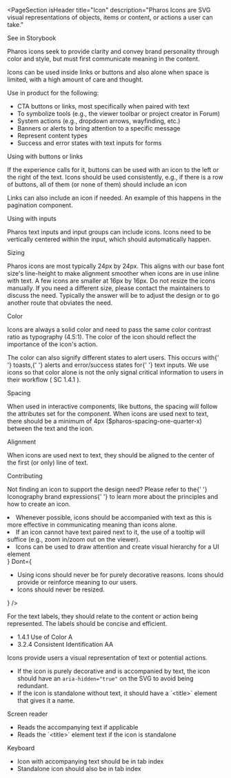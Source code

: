 
<PageSection
  isHeader
  title="Icon"
  description="Pharos Icons are SVG visual representations of objects, items or content, or actions a user can take."
>
  <PharosLink href="#" target="_blank">
    See in Storybook
  </PharosLink>
</PageSection>

<PageSection title="Usage">
  <PageSection title="When to use" subSectionLevel={1}>
    <p>
      Pharos icons seek to provide clarity and convey brand personality through color and style, but
      must first communicate meaning in the content.
    </p>
    <p>
      Icons can be used inside links or buttons and also alone when space is limited, with a high
      amount of care and thought.
    </p>
    <PharosHeading level="4" preset="2">
      Use in product for the following:
    </PharosHeading>
    <ul>
      <li>CTA buttons or links, most specifically when paired with text</li>
      <li>To symbolize tools (e.g., the viewer toolbar or project creator in Forum)</li>
      <li>System actions (e.g., dropdown arrows, wayfinding, etc.)</li>
      <li>Banners or alerts to bring attention to a specific message</li>
      <li>Represent content types</li>
      <li>Success and error states with text inputs for forms</li>
    </ul>
    <PharosHeading level="4" preset="2">
      Using with buttons or links
    </PharosHeading>
    <p>
      If the experience calls for it, buttons can be used with an icon to the left or the right of
      the text. Icons should be used consistently, e.g., if there is a row of buttons, all of them
      (or none of them) should include an icon
    </p>
    <p>
      Links can also include an icon if needed. An example of this happens in the pagination
      component.
    </p>
    <PharosHeading level="4" preset="2">
      Using with inputs
    </PharosHeading>
    <p>
      Pharos text inputs and input groups can include icons. Icons need to be vertically centered
      within the input, which should automatically happen.
    </p>
  </PageSection>
  <PageSection title="Formatting" subSectionLevel={1}>
    <PharosHeading level="4" preset="2">
      Sizing
    </PharosHeading>
    <p>
      Pharos icons are most typically 24px by 24px. This aligns with our base font size's
      line-height to make alignment smoother when icons are in use inline with text. A few icons are
      smaller at 16px by 16px. Do not resize the icons manually. If you need a different size,
      please contact the maintainers to discuss the need. Typically the answer will be to adjust the
      design or to go another route that obviates the need.
    </p>
    <PharosHeading level="4" preset="2">
      Color
    </PharosHeading>
    <p>
      Icons are always a solid color and need to pass the same color contrast ratio as typography
      (4.5:1). The color of the icon should reflect the importance of the icon's action.
    </p>
    <p>
      The color can also signify different states to alert users. This occurs with{' '}
      <PharosLink href="/components/toast">toasts</PharosLink>,{' '}
      <PharosLink href="/components/alert">alerts</PharosLink> and error/success states for{' '}
      <PharosLink href="/components/text-input">text inputs</PharosLink>. We use icons so that color
      alone is not the only signal critical information to users in their workflow (
      <PharosLink href="https://www.w3.org/TR/UNDERSTANDING-WCAG20/visual-audio-contrast-without-color.html">
        SC 1.4.1
      </PharosLink>
      ).
    </p>
    <PharosHeading level="4" preset="2">
      Spacing
    </PharosHeading>
    <p>
      When used in interactive components, like buttons, the spacing will follow the attributes set
      for the component. When icons are used next to text, there should be a minimum of 4px
      ($pharos-spacing-one-quarter-x) between the text and the icon.
    </p>
    <PharosHeading level="4" preset="2">
      Alignment
    </PharosHeading>
    <p>
      When icons are used next to text, they should be aligned to the center of the first (or only)
      line of text.
    </p>
    <PharosHeading level="4" preset="2">
      Contributing
    </PharosHeading>
    <p>
      Not finding an icon to support the design need? Please refer to the{' '}
      <PharosLink href="/brand-expressions/iconography">Iconography brand expressions</PharosLink>{' '}
      to learn more about the principles and how to create an icon.
    </p>
  </PageSection>
</PageSection>

<PageSection title="Best Practices">
  <BestPractices
    Do={
      <ul>
        <li>
          Whenever possible, icons should be accompanied with text as this is more effective in
          communicating meaning than icons alone.
        </li>
        <li>
          If an icon cannot have text paired next to it, the use of a tooltip will suffice (e.g.,
          zoom in/zoom out on the viewer).
        </li>
        <li>Icons can be used to draw attention and create visual hierarchy for a UI element</li>
      </ul>
    }
    Dont={
      <ul>
        <li>
          Using icons should never be for purely decorative reasons. Icons should provide or
          reinforce meaning to our users.
        </li>
        <li>Icons should never be resized.</li>
      </ul>
    }
  />
</PageSection>

<PageSection title="Content Guidelines">
  <p>
    For the text labels, they should relate to the content or action being represented. The labels
    should be concise and efficient.
  </p>
</PageSection>

<PageSection title="Accessibility">
  <PageSection title="Relevant WCAG Guidelines" subSectionLevel={1} lessMargin>
    <ul>
      <li>
        <PharosLink href="https://www.w3.org/WAI/WCAG21/Understanding/use-of-color.html">
          1.4.1 Use of Color A
        </PharosLink>
      </li>
      <li>
        <PharosLink href="https://www.w3.org/WAI/WCAG21/Understanding/consistent-identification">
          3.2.4 Consistent Identification AA
        </PharosLink>
      </li>
    </ul>
  </PageSection>
  <PageSection title="Importance" subSectionLevel={1} lessMargin>
    <p>Icons provide users a visual representation of text or potential actions.</p>
  </PageSection>
  <PageSection title="Code Expectations" subSectionLevel={1} lessMargin>
    <ul>
      <li>
        If the icon is purely decorative and is accompanied by text, the icon should have an
        <code>aria-hidden="true"</code> on the SVG to avoid being redundant.
      </li>
      <li>
        If the icon is standalone without text, it should have a `&lt;title&gt;` element that gives
        it a name.
      </li>
    </ul>
  </PageSection>
  <PageSection title="Expected actions" subSectionLevel={1} lessMargin>
    <div style={{ marginBottom: 'var(--pharos-spacing-1-x)' }}>
      <PharosHeading level="4" preset="1--bold">
        Screen reader
      </PharosHeading>
      <ul>
        <li>Reads the accompanying text if applicable</li>
        <li>Reads the `&lt;title&gt;` element text if the icon is standalone</li>
      </ul>
    </div>
    <PharosHeading level="4" preset="1--bold">
      Keyboard
    </PharosHeading>
    <ul>
      <li>Icon with accompanying text should be in tab index</li>
      <li>Standalone icon should also be in tab index</li>
    </ul>
  </PageSection>
</PageSection>
